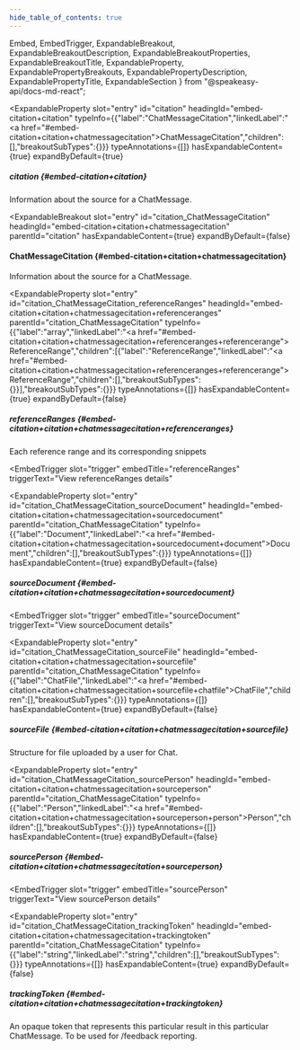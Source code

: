 ```yaml
---
hide_table_of_contents: true
---
```

  Embed,
  EmbedTrigger,
  ExpandableBreakout,
  ExpandableBreakoutDescription,
  ExpandableBreakoutProperties,
  ExpandableBreakoutTitle,
  ExpandableProperty,
  ExpandablePropertyBreakouts,
  ExpandablePropertyDescription,
  ExpandablePropertyTitle,
  ExpandableSection
} from "@speakeasy-api/docs-md-react";

<ExpandableSection>

<ExpandableProperty
  slot="entry"
  id="citation"
  headingId="embed-citation+citation"
  typeInfo={{"label":"ChatMessageCitation","linkedLabel":"<a href=\"#embed-citation+citation+chatmessagecitation\">ChatMessageCitation</a>","children":[],"breakoutSubTypes":{}}}
  typeAnnotations={[]}
  hasExpandableContent={true}
  expandByDefault={true}
>

<ExpandablePropertyTitle slot="title">

##### citation \{#embed-citation+citation\}

</ExpandablePropertyTitle>

<ExpandablePropertyDescription slot="description">

Information about the source for a ChatMessage.

</ExpandablePropertyDescription>

<ExpandablePropertyBreakouts slot="breakouts">

<ExpandableBreakout
  slot="entry"
  id="citation_ChatMessageCitation"
  headingId="embed-citation+citation+chatmessagecitation"
  parentId="citation"
  hasExpandableContent={true}
  expandByDefault={false}
>

<ExpandableBreakoutTitle slot="title">

#### ChatMessageCitation \{#embed-citation+citation+chatmessagecitation\}

</ExpandableBreakoutTitle>

<ExpandableBreakoutDescription slot="description">

Information about the source for a ChatMessage.

</ExpandableBreakoutDescription>

<ExpandableBreakoutProperties slot="properties">

<ExpandableProperty
  slot="entry"
  id="citation_ChatMessageCitation_referenceRanges"
  headingId="embed-citation+citation+chatmessagecitation+referenceranges"
  parentId="citation_ChatMessageCitation"
  typeInfo={{"label":"array","linkedLabel":"<a href=\"#embed-citation+citation+chatmessagecitation+referenceranges+referencerange\">ReferenceRange</a>","children":[{"label":"ReferenceRange","linkedLabel":"<a href=\"#embed-citation+citation+chatmessagecitation+referenceranges+referencerange\">ReferenceRange</a>","children":[],"breakoutSubTypes":{}}],"breakoutSubTypes":{}}}
  typeAnnotations={[]}
  hasExpandableContent={true}
  expandByDefault={false}
>

<ExpandablePropertyTitle slot="title">

##### referenceRanges \{#embed-citation+citation+chatmessagecitation+referenceranges\}

</ExpandablePropertyTitle>

<ExpandablePropertyDescription slot="description">

Each reference range and its corresponding snippets

</ExpandablePropertyDescription>

<ExpandablePropertyBreakouts slot="breakouts">

<Embed slot="embed">

<EmbedTrigger
  slot="trigger"
  embedTitle="referenceRanges"
  triggerText="View referenceRanges details"
>

<Embedreferenceranges />

</EmbedTrigger>

</Embed>

</ExpandablePropertyBreakouts>

</ExpandableProperty>

<ExpandableProperty
  slot="entry"
  id="citation_ChatMessageCitation_sourceDocument"
  headingId="embed-citation+citation+chatmessagecitation+sourcedocument"
  parentId="citation_ChatMessageCitation"
  typeInfo={{"label":"Document","linkedLabel":"<a href=\"#embed-citation+citation+chatmessagecitation+sourcedocument+document\">Document</a>","children":[],"breakoutSubTypes":{}}}
  typeAnnotations={[]}
  hasExpandableContent={true}
  expandByDefault={false}
>

<ExpandablePropertyTitle slot="title">

##### sourceDocument \{#embed-citation+citation+chatmessagecitation+sourcedocument\}

</ExpandablePropertyTitle>

<ExpandablePropertyBreakouts slot="breakouts">

<Embed slot="embed">

<EmbedTrigger
  slot="trigger"
  embedTitle="sourceDocument"
  triggerText="View sourceDocument details"
>

<Embedsourcedocument />

</EmbedTrigger>

</Embed>

</ExpandablePropertyBreakouts>

</ExpandableProperty>

<ExpandableProperty
  slot="entry"
  id="citation_ChatMessageCitation_sourceFile"
  headingId="embed-citation+citation+chatmessagecitation+sourcefile"
  parentId="citation_ChatMessageCitation"
  typeInfo={{"label":"ChatFile","linkedLabel":"<a href=\"#embed-citation+citation+chatmessagecitation+sourcefile+chatfile\">ChatFile</a>","children":[],"breakoutSubTypes":{}}}
  typeAnnotations={[]}
  hasExpandableContent={true}
  expandByDefault={false}
>

<ExpandablePropertyTitle slot="title">

##### sourceFile \{#embed-citation+citation+chatmessagecitation+sourcefile\}

</ExpandablePropertyTitle>

<ExpandablePropertyDescription slot="description">

Structure for file uploaded by a user for Chat.

</ExpandablePropertyDescription>

<ExpandablePropertyBreakouts slot="breakouts">

<Embed slot="embed">

<EmbedTrigger slot="trigger" embedTitle="sourceFile" triggerText="View sourceFile details">

<Embedsourcefile />

</EmbedTrigger>

</Embed>

</ExpandablePropertyBreakouts>

</ExpandableProperty>

<ExpandableProperty
  slot="entry"
  id="citation_ChatMessageCitation_sourcePerson"
  headingId="embed-citation+citation+chatmessagecitation+sourceperson"
  parentId="citation_ChatMessageCitation"
  typeInfo={{"label":"Person","linkedLabel":"<a href=\"#embed-citation+citation+chatmessagecitation+sourceperson+person\">Person</a>","children":[],"breakoutSubTypes":{}}}
  typeAnnotations={[]}
  hasExpandableContent={true}
  expandByDefault={false}
>

<ExpandablePropertyTitle slot="title">

##### sourcePerson \{#embed-citation+citation+chatmessagecitation+sourceperson\}

</ExpandablePropertyTitle>

<ExpandablePropertyBreakouts slot="breakouts">

<Embed slot="embed">

<EmbedTrigger
  slot="trigger"
  embedTitle="sourcePerson"
  triggerText="View sourcePerson details"
>

<Embedsourceperson />

</EmbedTrigger>

</Embed>

</ExpandablePropertyBreakouts>

</ExpandableProperty>

<ExpandableProperty
  slot="entry"
  id="citation_ChatMessageCitation_trackingToken"
  headingId="embed-citation+citation+chatmessagecitation+trackingtoken"
  parentId="citation_ChatMessageCitation"
  typeInfo={{"label":"string","linkedLabel":"string","children":[],"breakoutSubTypes":{}}}
  typeAnnotations={[]}
  hasExpandableContent={true}
  expandByDefault={false}
>

<ExpandablePropertyTitle slot="title">

##### trackingToken \{#embed-citation+citation+chatmessagecitation+trackingtoken\}

</ExpandablePropertyTitle>

<ExpandablePropertyDescription slot="description">

An opaque token that represents this particular result in this particular ChatMessage. To be used for /feedback reporting.

</ExpandablePropertyDescription>

</ExpandableProperty>

</ExpandableBreakoutProperties>

</ExpandableBreakout>

</ExpandablePropertyBreakouts>

</ExpandableProperty>

</ExpandableSection>